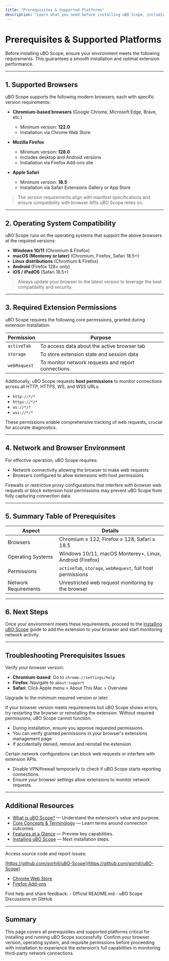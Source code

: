 ```yaml
---
title: "Prerequisites & Supported Platforms"
description: "Learn what you need before installing uBO Scope, including supported browsers (Chromium, Firefox, Safari), operating system compatibility, and core extension permissions. Understand the minimum requirements to ensure a smooth installation and optimal experience."
---
```


# Prerequisites & Supported Platforms

Before installing uBO Scope, ensure your environment meets the following requirements. This guarantees a smooth installation and optimal extension performance.

---

## 1. Supported Browsers

uBO Scope supports the following modern browsers, each with specific version requirements:

- **Chromium-based browsers** (Google Chrome, Microsoft Edge, Brave, etc.)
  - Minimum version: **122.0**
  - Installation via Chrome Web Store

- **Mozilla Firefox**
  - Minimum version: **128.0**
  - Includes desktop and Android versions
  - Installation via Firefox Add-ons site

- **Apple Safari**
  - Minimum version: **18.5**
  - Installation via Safari Extensions Gallery or App Store


> <Note>
> The version requirements align with manifest specifications and ensure compatibility with browser APIs uBO Scope relies on.
> </Note>

---

## 2. Operating System Compatibility

uBO Scope runs on the operating systems that support the above browsers at the required versions:

- **Windows 10/11** (Chromium & Firefox)
- **macOS (Monterey or later)** (Chromium, Firefox, Safari 18.5+)
- **Linux distributions** (Chromium & Firefox)
- **Android** (Firefox 128+ only)
- **iOS / iPadOS** (Safari 18.5+)


> <Tip>
> Always update your browser to the latest version to leverage the best compatibility and security.
> </Tip>

---

## 3. Required Extension Permissions

uBO Scope requires the following core permissions, granted during extension installation:

| Permission    | Purpose                                                       |
|---------------|---------------------------------------------------------------|
| `activeTab`   | To access data about the active browser tab                   |
| `storage`     | To store extension state and session data                     |
| `webRequest`  | To monitor network requests and report connections            |

Additionally, uBO Scope requests **host permissions** to monitor connections across all HTTP, HTTPS, WS, and WSS URLs:

- `http://*/*`
- `https://*/*`
- `ws://*/*`
- `wss://*/*`

These permissions enable comprehensive tracking of web requests, crucial for accurate diagnostics.

---

## 4. Network and Browser Environment

For effective operation, uBO Scope requires:

- Network connectivity allowing the browser to make web requests
- Browsers configured to allow extensions with host permissions

Firewalls or restrictive proxy configurations that interfere with browser web requests or block extension host permissions may prevent uBO Scope from fully capturing connection data.

---

## 5. Summary Table of Prerequisites

| Aspect               | Details                                              |
|----------------------|-------------------------------------------------------|
| Browsers             | Chromium ≥ 122, Firefox ≥ 128, Safari ≥ 18.5          |
| Operating Systems    | Windows 10/11, macOS Monterey+, Linux, Android (Firefox)|
| Permissions          | `activeTab`, `storage`, `webRequest`, full host permissions |
| Network Requirements | Unrestricted web request monitoring by the browser     |

---

## 6. Next Steps

Once your environment meets these requirements, proceed to the [Installing uBO Scope](https://example.com/getting-started/quick-setup/install-extension) guide to add the extension to your browser and start monitoring network activity.


---

## Troubleshooting Prerequisites Issues

<AccordionGroup title="Common Issues with Prerequisites">
<Accordion title="Browser Version Too Low">
Verify your browser version:

- **Chromium-based**: Go to `chrome://settings/help`
- **Firefox**: Navigate to `about:support`
- **Safari**: Click Apple menu > About This Mac > Overview

Upgrade to the minimum required version or later.

If your browser version meets requirements but uBO Scope shows errors, try restarting the browser or reinstalling the extension.
</Accordion>
<Accordion title="Permissions Not Granted">
Without required permissions, uBO Scope cannot function:

- During installation, ensure you approve requested permissions.
- You can verify granted permissions in your browser's extensions management page.
- If accidentally denied, remove and reinstall the extension.
</Accordion>
<Accordion title="Network Restrictions Prevent Data Monitoring">
Certain network configurations can block web requests or interfere with extension APIs.

- Disable VPN/firewall temporarily to check if uBO Scope starts reporting connections.
- Ensure your browser settings allow extensions to monitor network requests.
</Accordion>
</AccordionGroup>

---

## Additional Resources

- [What is uBO Scope?](https://example.com/overview/product-introduction-and-value/what-is-ubo-scope) — Understand the extension’s value and purpose.
- [Core Concepts & Terminology](https://example.com/overview/how-it-works-architecture/core-concepts-and-terminology) — Learn terms around connection outcomes.
- [Features at a Glance](https://example.com/overview/product-introduction-and-value/feature-overview) — Preview key capabilities.
- [Installing uBO Scope](https://example.com/getting-started/quick-setup/install-extension) — Next installation steps.

---

<CardGroup cols={3}>
<Card title="Official GitHub Repository">
Access source code and report issues:

[https://github.com/gorhill/uBO-Scope](https://github.com/gorhill/uBO-Scope)
</Card>
<Card title="Browser Add-ons">
- [Chrome Web Store](https://chromewebstore.google.com/detail/ubo-scope/bbdpgcaljkaaigfcomhidmneffjjjfgp)
- [Firefox Add-ons](https://addons.mozilla.org/firefox/addon/ubo-scope/)
</Card>
<Card title="Support & Community">
Find help and share feedback:
- Official README.md
- uBO Scope Discussions on GitHub
</Card>
</CardGroup>

---

## Summary

This page covers all prerequisites and supported platforms critical for installing and running uBO Scope successfully. Confirm your browser version, operating system, and requisite permissions before proceeding with installation to experience the extension’s full capabilities in monitoring third-party network connections.



